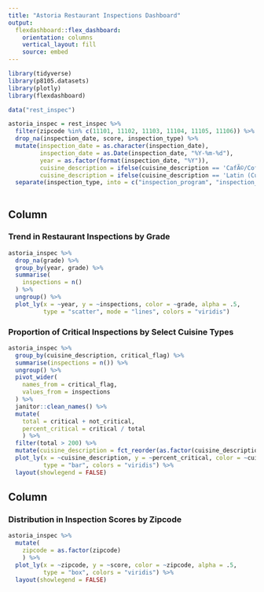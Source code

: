 ```yaml
---
title: "Astoria Restaurant Inspections Dashboard"
output:
  flexdashboard::flex_dashboard:
    orientation: columns
    vertical_layout: fill
    source: embed
---
```



```r
library(tidyverse)
library(p8105.datasets)
library(plotly)
library(flexdashboard)

data("rest_inspec") 

astoria_inspec = rest_inspec %>%
  filter(zipcode %in% c(11101, 11102, 11103, 11104, 11105, 11106)) %>%
  drop_na(inspection_date, score, inspection_type) %>%
  mutate(inspection_date = as.character(inspection_date),
         inspection_date = as.Date(inspection_date, "%Y-%m-%d"),
         year = as.factor(format(inspection_date, "%Y")),
         cuisine_description = ifelse(cuisine_description == 'CafÃ©/Coffee/Tea', 'Cafe', cuisine_description),
         cuisine_description = ifelse(cuisine_description == 'Latin (Cuban, Dominican, Puerto Rican, South & Central American)', 'Latin', cuisine_description)) %>%
  separate(inspection_type, into = c("inspection_program", "inspection_type_cat"), sep = "/")
  
```


Column {data-width=650}
---------------------------------------------------------------

### Trend in Restaurant Inspections by Grade
```r
astoria_inspec %>%
  drop_na(grade) %>%
  group_by(year, grade) %>%
  summarise(
    inspections = n()
  ) %>%
  ungroup() %>%
  plot_ly(x = ~year, y = ~inspections, color = ~grade, alpha = .5,
          type = "scatter", mode = "lines", colors = "viridis") 
```


### Proportion of Critical Inspections by Select Cuisine Types

```r
astoria_inspec %>%
  group_by(cuisine_description, critical_flag) %>%
  summarise(inspections = n()) %>%
  ungroup() %>%
  pivot_wider(
    names_from = critical_flag,
    values_from = inspections
  ) %>%
  janitor::clean_names() %>%
  mutate(
    total = critical + not_critical,
    percent_critical = critical / total
    ) %>%
  filter(total > 200) %>%
  mutate(cuisine_description = fct_reorder(as.factor(cuisine_description), percent_critical)) %>%
  plot_ly(x = ~cuisine_description, y = ~percent_critical, color = ~cuisine_description, alpha = .5,
          type = "bar", colors = "viridis") %>% 
  layout(showlegend = FALSE)
```





Column {data-width=350}
---------------------------------------------------------------


### Distribution in Inspection Scores by Zipcode
```r
astoria_inspec %>%
  mutate(
    zipcode = as.factor(zipcode)
    ) %>%
  plot_ly(x = ~zipcode, y = ~score, color = ~zipcode, alpha = .5,
          type = "box", colors = "viridis") %>% 
  layout(showlegend = FALSE)
```

